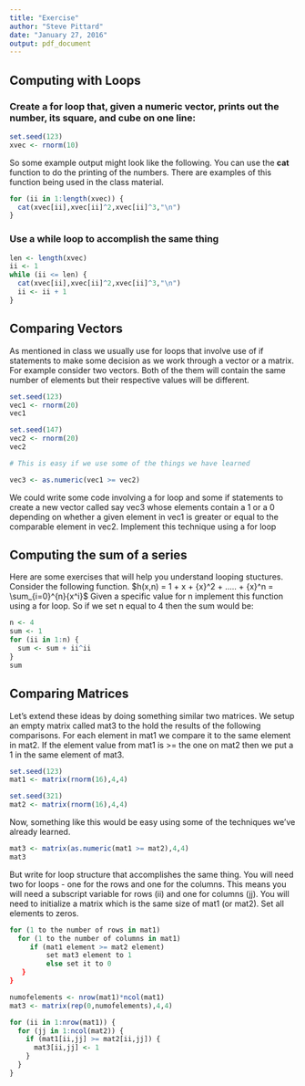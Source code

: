 ```yaml
---
title: "Exercise"
author: "Steve Pittard"
date: "January 27, 2016"
output: pdf_document
---
```


## Computing with Loops

### Create a for loop that, given a numeric vector, prints out the number, its square, and cube on one line:

```r
set.seed(123)
xvec <- rnorm(10)
```

So some example output might look like the following. You can use the **cat** function to do the printing of the numbers. There are examples of this function being used in the class material.

```r
for (ii in 1:length(xvec)) {
  cat(xvec[ii],xvec[ii]^2,xvec[ii]^3,"\n")
}

```


### Use a while loop to accomplish the same thing

```r
len <- length(xvec)
ii <- 1
while (ii <= len) {
  cat(xvec[ii],xvec[ii]^2,xvec[ii]^3,"\n")
  ii <- ii + 1
}

```


## Comparing Vectors

As mentioned in class we usually use for loops that involve use of if statements to make some decision as we work through a vector or a matrix. For example consider two vectors. Both of the them will contain the same number of elements but their respective values will be different.

```r
set.seed(123)
vec1 <- rnorm(20)
vec1

set.seed(147)
vec2 <- rnorm(20)
vec2

# This is easy if we use some of the things we have learned

vec3 <- as.numeric(vec1 >= vec2)
```


We could write some code involving a for loop and some if statements to create a new vector called say vec3 whose elements contain a 1 or a 0 depending on whether a given element in vec1 is greater or equal to the comparable element in vec2. Implement this technique using a for loop
 
## Computing the sum of a series

Here are some exercises that will help you understand looping stuctures. Consider the following function. $h(x,n) =  1 + x + {x}^2 + ..... + {x}^n = \sum_{i=0}^{n}{x^i}$ 
Given a specific value for n implement this function using a for loop. So if we set n equal to 4 then the sum would be:

```r
n <- 4
sum <- 1
for (ii in 1:n) {
  sum <- sum + ii^ii
}
sum
```

## Comparing Matrices

Let's extend these ideas by doing something similar two matrices. We setup an empty matrix called mat3 to the hold the results of the following comparisons. For each element in mat1 we compare it to the same element in mat2. If the element value from mat1 is >= the one on mat2 then we put a 1 in the
same element of mat3. 

```r

set.seed(123)
mat1 <- matrix(rnorm(16),4,4)

set.seed(321)
mat2 <- matrix(rnorm(16),4,4)

```

Now, something like this would be easy using some of the techniques we've already learned. 

```r
mat3 <- matrix(as.numeric(mat1 >= mat2),4,4)
mat3

```

But write for loop structure that accomplishes the same thing. You will need two for loops - one for the rows and one for the columns. This means you will need a subscript variable for rows (ii) and one for columns (jj). You will need to initialize a matrix which is the same size of mat1 (or mat2). Set all elements to zeros.

```r
for (1 to the number of rows in mat1)         
  for (1 to the number of columns in mat1)    
     if (mat1 element >= mat2 element)
         set mat3 element to 1
         else set it to 0
   }
}
```


```r
numofelements <- nrow(mat1)*ncol(mat1)
mat3 <- matrix(rep(0,numofelements),4,4)

for (ii in 1:nrow(mat1)) {
  for (jj in 1:ncol(mat2)) {
    if (mat1[ii,jj] >= mat2[ii,jj]) {
      mat3[ii,jj] <- 1
    }
  }
}
```

